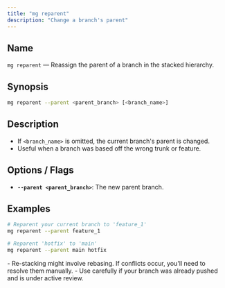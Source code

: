 ```yaml
---
title: "mg reparent"
description: "Change a branch's parent"
---
```


## Name

`mg reparent` — Reassign the parent of a branch in the stacked hierarchy.

## Synopsis

```bash
mg reparent --parent <parent_branch> [<branch_name>]
```

## Description

- If `<branch_name>` is omitted, the current branch's parent is changed.
- Useful when a branch was based off the wrong trunk or feature.

## Options / Flags

- **`--parent <parent_branch>`**: The new parent branch.

## Examples

```bash
# Reparent your current branch to 'feature_1'
mg reparent --parent feature_1

# Reparent 'hotfix' to 'main'
mg reparent --parent main hotfix
```

<Note>
  - Re-stacking might involve rebasing. If conflicts occur, you'll need to resolve them manually.
  - Use carefully if your branch was already pushed and is under active review.
</Note>

